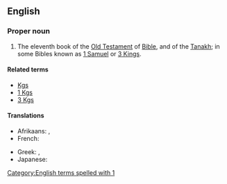 ==English==
{{book of the Bible|Books of Kings}}

===Proper noun===
{{en-proper noun}}

# {{context|biblical|lang=en}}  The eleventh book of the [[Old Testament]] of [[Bible]], and of the [[Tanakh]]; in some Bibles known as [[1 Samuel]] or [[3 Kings]].

====Related terms====
* [[Kgs]]
* [[1 Kgs]]
* [[3 Kgs]]

====Translations====
{{trans-top|book of the Bible}}
* Afrikaans: {{t|af|1 Konings}}, {{t|af|I Konings}}
* French: {{t|fr|1 Rois}}
{{trans-mid}}
* Greek: {{t|el|Α' Βασιλειών}}, {{t|el|Βασιλείς Α'}}
* Japanese: {{t|ja|列王記上|tr=retsuō kijō}}
{{trans-bottom}}

[[Category:English terms spelled with 1]]